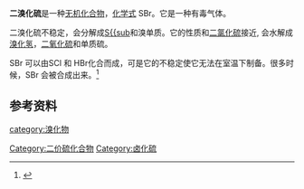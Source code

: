 {{Chembox
| Watchedfields = changed
| verifiedrevid = 408467094
| Name = 二溴化硫
| ImageFile = Sulfur dibromide.svg
| IUPACName = bromo thiohypobromite
| OtherNames =
|Section1={{Chembox Identifiers
| SMILES = S(Br)Br
| CASNo = 14312-20-0
| CASNo_Ref = {{cascite|correct|CAS}}
| RTECS = 
| EINECS = 
| UNNumber = 
|  PubChem = 139733
|  ChemSpiderID = 123231
|  StdInChI = 1S/Br2S/c1-3-2
|  StdInChIKey = XXWVVIRTHDRMEY-UHFFFAOYSA-N

  }}
|Section2={{Chembox Properties
| Formula = Br{{sub|2}}S
| MolarMass = 191.873 g mol{{sup|-1}}
| Appearance = 气体
| Density = 
| Solubility = 
| MeltingPt = 
| BoilingPt = 
| BoilingPt_notes = 
| RefractIndex = 
  }}
|Section3={{Chembox Structure
| Coordination = C{{sub|2v}}
| MolShape = 角型
| Dipole =
  }}
|Section7={{Chembox Hazards
| ExternalSDS = [http://www.inchem.org/documents/icsc/icsc/eics1661.htm ICSC 1661]
| EUClass = 腐蚀性 ('''C''')<br />刺激性 ('''Xi''')<br />危害环境 ('''N''')
| RPhrases = {{R14}}, {{R34}}, {{R37}}, {{R50}}
| SPhrases = {{S1/2}}, {{S26}}, {{S45}}, {{S61}}
| NFPA-H = 
| NFPA-F = 
| NFPA-R = 
| NFPA-S = 
| AutoignitionPt = 
| PEL = 
  }}
|Section8={{Chembox Related
| OtherFunction = [[Disulfur_dibromide|Disulfur dibromide]]<br />[[Thionyl_bromide|Thionyl bromide]]<br />[[Sulfuryl_bromide|Sulfuryl bromide]]
| OtherCompounds = [[Sulfur_difluoride|Sulfur difluoride]]<br />[[Sulfur_tetrafluoride|Sulfur tetrafluoride]]<br />[[Sulfur_hexafluoride|Sulfur hexafluoride]]<br />[[Sulfur_diiodide|Sulfur diiodide]]
  }}
}}

'''二溴化硫'''是一种[[无机化合物|无机化合物]]，[[化学式|化学式]] SBr{{sub|2}}。它是一种有毒气体。

二溴化硫不稳定，会分解成[[二溴化二硫|S{{sub]]和溴单质。它的性质和[[二氯化硫|二氯化硫]]接近, 会水解成[[溴化氢|溴化氢]]，[[二氧化硫|二氧化硫]]和单质硫。

SBr{{sub|2}} 可以由SCl{{sub|2}} 和 HBr化合而成，可是它的不稳定使它无法在室温下制备。很多时候，S{{sub|2}}Br{{sub|2}} 会被合成出来。<ref>{{cite book|last1=Wiberg|first1=Egon|last2=Holleman|first2=A. F.|last3=Wiberg|first3=Nils|title=Inorganic Chemistry|url=https://books.google.com/books?id=Mtth5g59dEIC&pg=PA529|year=2001|publisher=Academic Press|isbn=978-0-12-352651-9|page=528|access-date=2020-07-01|archive-date=2020-08-07|archive-url=https://web.archive.org/web/20200807175718/https://books.google.com/books?id=Mtth5g59dEIC|dead-url=no}}</ref>

==参考资料==
{{reflist}}
{{硫化合物}}

[[category:溴化物|category:溴化物]]
[[Category:二价硫化合物|Category:二价硫化合物]]
[[Category:卤化硫|Category:卤化硫]]
{{chem-stub}}
